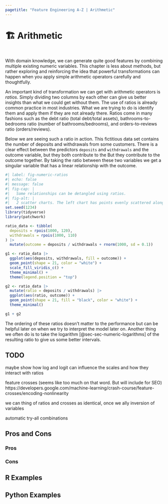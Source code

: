 ```yaml
---
pagetitle: "Feature Engineering A-Z | Arithmetic"
---
```


# 🏗️ Arithmetic {#sec-numeric-arithmetic}

::: {style="visibility: hidden; height: 0px;"}
## Arithmetic
:::

With domain knowledge, we can generate quite good features by combining multiple existing numeric variables. This chapter is less about methods, but rather exploring and reinforcing the idea that powerful transformations can happen when you apply simple arithmetic operators carefully and thoughtfully.

An important kind of transformation we can get with arithmetic operators is *ratios*. Simply dividing two columns by each other can give us better insights than what we could get without them. The use of ratios is already common practice in most industries. What we are trying to do is identify them and apply them if they are not already there. Ratios come in many fashions such as the debt ratio (total debt/total assets), bathrooms-to-bedrooms ratio (number of bathrooms/bedrooms), and orders-to-reviews ratio (orders/reviews).

Below we are seeing such a ratio in action. This fictitious data set contains the number of deposits and withdrawals from some customers. There is a clear effect between the predictors `deposits` and `withdrawals` and the outcome variable, but they both contribute to the  But they contribute to the outcome together. By taking the ratio between these two variables we get a singular variable that has a linear relationship with the outcome.

```r
#| label: fig-numeric-ratios
#| echo: false
#| message: false
#| fig-cap: |
#|   Some relationships can be detangled using ratios.
#| fig-alt: |
#|   2 scatter charts. The left chart has points evenly scattered along the x (deposits) and y (withdrawals) axis. A color scale is used to indicate the outcome variable, which appears to have high values when deposits are high and withdrawals are low. The right chart shows the ratio of these two variables plotted along the x-axis and the outcome plotted along the y-axis. They appear to follow each other linearly with some noise.
set.seed(1234)
library(tidyverse)
library(patchwork)

ratio_data <- tibble(
  deposits = rpois(1000, 120),
  withdrawals = rpois(1000, 110)
) |>
  mutate(outcome = deposits / withdrawals + rnorm(1000, sd = 0.1)) 

g1 <- ratio_data |>
  ggplot(aes(deposits, withdrawals, fill = outcome)) +
  geom_point(shape = 21, color = "white") +
  scale_fill_viridis_c() +
  theme_minimal() +
  theme(legend.position = "top")

g2 <- ratio_data |>
  mutate(ratio = deposits / withdrawals) |>
  ggplot(aes(ratio, outcome)) +
  geom_point(shape = 21, fill = "black", color = "white") +
  theme_minimal()

g1 + g2
```

The ordering of these ratios doesn't matter to the performance but can be helpful later on when we try to interpret the model later on. Another thing we often do is to take the logarithm [@sec-sec-numeric-logarithms] of the resulting ratio to give us some better intervals.

::: {.callout-caution}
# TODO

maybe show how log and logit can influence the scales and how they interact with ratios
:::

feature crosses (seems like too much on that word. But will include for SEO)
https://developers.google.com/machine-learning/crash-course/feature-crosses/encoding-nonlinearity

we can thing of ratios and crosses as identical, once we ally inversion of variables

automatic try-all combinations

## Pros and Cons

### Pros

### Cons

## R Examples

## Python Examples

